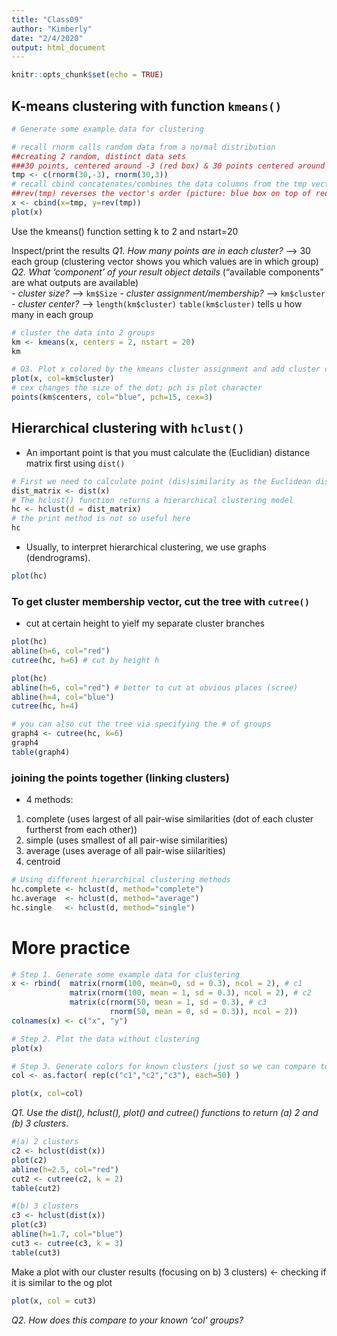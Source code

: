 ```yaml
---
title: "Class09"
author: "Kimberly"
date: "2/4/2020"
output: html_document
---
```


```r
knitr::opts_chunk$set(echo = TRUE)
```


## K-means clustering with function `kmeans()`
```r
# Generate some example data for clustering

# recall rnorm calls random data from a normal distribution
##creating 2 random, distinct data sets
###30 points, centered around -3 (red box) & 30 points centered around 3 (blue box)
tmp <- c(rnorm(30,-3), rnorm(30,3))
# recall cbind concatenates/combines the data columns from the tmp vectors (picture: red box on top of blue box)
##rev(tmp) reverses the vector's order (picture: blue box on top of red box)
x <- cbind(x=tmp, y=rev(tmp))
plot(x)

```

Use the kmeans() function setting k to 2 and nstart=20 

Inspect/print the results 
*Q1. How many points are in each cluster?* --> 30 each group (clustering vector shows you which values are in which group)
*Q2. What ‘component’ of your result object details* ("available components" are what outputs are available)        
      - *cluster size?* --> `km$Size`
      - *cluster assignment/membership?* --> `km$cluster`
      - *cluster center?* --> `length(km$cluster)`
                              `table(km$cluster)` tells u how many in each group
```r
# cluster the data into 2 groups
km <- kmeans(x, centers = 2, nstart = 20)
km
```
```r
# Q3. Plot x colored by the kmeans cluster assignment and add cluster centers as blue points.
plot(x, col=km$cluster)
# cex changes the size of the dot; pch is plot character
points(km$centers, col="blue", pch=15, cex=3)
```


## Hierarchical clustering with `hclust()`
- An important point is that you must calculate the (Euclidian) distance matrix first using `dist()`
```r
# First we need to calculate point (dis)similarity as the Euclidean distance between observations
dist_matrix <- dist(x) 
# The hclust() function returns a hierarchical clustering model
hc <- hclust(d = dist_matrix)
# the print method is not so useful here
hc 
```
- Usually, to interpret hierarchical clustering, we use graphs (dendrograms).
```r
plot(hc)
```

### To get cluster membership vector, cut the tree with `cutree()`
- cut at certain height to yielf my separate cluster branches
```r
plot(hc)
abline(h=6, col="red")
cutree(hc, h=6) # cut by height h
```
```r
plot(hc)
abline(h=6, col="red") # better to cut at obvious places (scree)
abline(h=4, col="blue")
cutree(hc, h=4)
```
```r
# you can also cut the tree via specifying the # of groups
graph4 <- cutree(hc, k=6)
graph4
table(graph4)
```

### joining the points together (linking clusters)
- 4 methods:
1. complete (uses largest of all pair-wise similarities (dot of each cluster furtherst from each other))
2. simple (uses smallest of all pair-wise similarities)
3. average (uses average of all pair-wise siilarities)
4. centroid
```r
# Using different hierarchical clustering methods
hc.complete <- hclust(d, method="complete")
hc.average  <- hclust(d, method="average")
hc.single   <- hclust(d, method="single")
```


# More practice
```r
# Step 1. Generate some example data for clustering
x <- rbind(  matrix(rnorm(100, mean=0, sd = 0.3), ncol = 2), # c1  
             matrix(rnorm(100, mean = 1, sd = 0.3), ncol = 2), # c2  
             matrix(c(rnorm(50, mean = 1, sd = 0.3), # c3           
                      rnorm(50, mean = 0, sd = 0.3)), ncol = 2))
colnames(x) <- c("x", "y")

# Step 2. Plot the data without clustering
plot(x)

# Step 3. Generate colors for known clusters (just so we can compare to hclust results)
col <- as.factor( rep(c("c1","c2","c3"), each=50) )

plot(x, col=col)
```
*Q1. Use the dist(), hclust(), plot() and cutree() functions to return (a) 2 and (b) 3 clusters.* 
```r
#(a) 2 clusters
c2 <- hclust(dist(x))
plot(c2)
abline(h=2.5, col="red")
cut2 <- cutree(c2, k = 2)
table(cut2)
```
```r
#(b) 3 clusters
c3 <- hclust(dist(x))
plot(c3)
abline(h=1.7, col="blue")
cut3 <- cutree(c3, k = 3)
table(cut3)
```

Make a plot with our cluster results (focusing on b) 3 clusters) <- checking if it is similar to the og plot
```r
plot(x, col = cut3)
```

*Q2. How does this compare to your known 'col' groups?*

